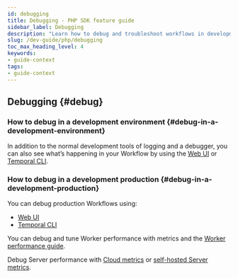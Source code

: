 ```yaml
---
id: debugging
title: Debugging - PHP SDK feature guide
sidebar_label: Debugging
description: "Learn how to debug and troubleshoot workflows in development and production environments using various tools including logging, debugging, Web UI, Temporal CLI, and performance metrics."
slug: /dev-guide/php/debugging
toc_max_heading_level: 4
keywords:
- guide-context
tags:
- guide-context
---
```


## Debugging {#debug}

### How to debug in a development environment {#debug-in-a-development-environment}

In addition to the normal development tools of logging and a debugger, you can also see what’s happening in your Workflow by using the [Web UI](/web-ui) or [Temporal CLI](/cli).

### How to debug in a development production {#debug-in-a-development-production}

You can debug production Workflows using:

- [Web UI](/web-ui)
- [Temporal CLI](/cli)

You can debug and tune Worker performance with metrics and the [Worker performance guide](/dev-guide/worker-performance).

Debug Server performance with [Cloud metrics](/cloud/metrics/) or [self-hosted Server metrics](/self-hosted-guide/production-checklist#scaling-and-metrics).
